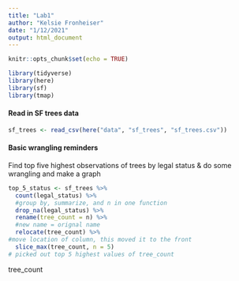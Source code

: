 ```yaml
---
title: "Lab1"
author: "Kelsie Fronheiser"
date: "1/12/2021"
output: html_document
---
```


```r
knitr::opts_chunk$set(echo = TRUE)

library(tidyverse)
library(here)
library(sf)
library(tmap)
```


#### Read in SF trees data
```r
sf_trees <- read_csv(here("data", "sf_trees", "sf_trees.csv"))
```

#### Basic wrangling reminders

Find top five highest observations of trees by legal status & do some wrangling and make a graph
```r
top_5_status <- sf_trees %>% 
  count(legal_status) %>% 
  #group by, summarize, and n in one function
  drop_na(legal_status) %>% 
  rename(tree_count = n) %>% 
  #new name = orignal name
  relocate(tree_count) %>% 
#move location of column, this moved it to the front
  slice_max(tree_count, n = 5)
# picked out top 5 highest values of tree_count

```
tree_count
